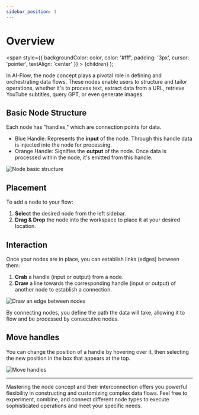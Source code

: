 ```yaml
---
sidebar_position: 1
---
```


# Overview

  <span
    style={{
      backgroundColor: color,
      color: '#fff',
      padding: '3px',
      cursor: 'pointer',
      textAlign: 'center'
    }}
    >
    {children}
  </span>
);


In AI-Flow, the node concept plays a pivotal role in defining and orchestrating data flows. These nodes enable users to structure and tailor operations, whether it's to process text, extract data from a URL, retrieve YouTube subtitles, query GPT, or even generate images.

## Basic Node Structure

Each node has "handles," which are connection points for data. 

- <Highlight color="#72c8fa">Blue Handle</Highlight>: Represents the <b>input</b> of the node. Through this handle data is injected into the node for processing.
- <Highlight color="rgb(224, 166, 79)">Orange Handle</Highlight>: Signifies the <b>output</b> of the node. Once data is processed within the node, it's emitted from this handle.

![Node basic structure](/img/page-images/how-to-use-nodes/1.png)

## Placement 

To add a node to your flow:

1. **Select** the desired node from the left sidebar.
2. **Drag & Drop** the node into the workspace to place it at your desired location.

## Interaction

Once your nodes are in place, you can establish links (edges) between them:

1. **Grab** a handle (input or output) from a node.
2. **Draw** a line towards the corresponding handle (input or output) of another node to establish a connection.


![Draw an edge between nodes](/img/page-images/how-to-use-nodes/2.png)

By connecting nodes, you define the path the data will take, allowing it to flow and be processed by consecutive nodes.

## Move handles

You can change the position of a handle by hovering over it, then selecting the new position in the box that appears at the top.

![Move handles](/img/page-images/how-to-use-nodes/3.png)
___

Mastering the node concept and their interconnection offers you powerful flexibility in constructing and customizing complex data flows. Feel free to experiment, combine, and connect different node types to execute sophisticated operations and meet your specific needs.